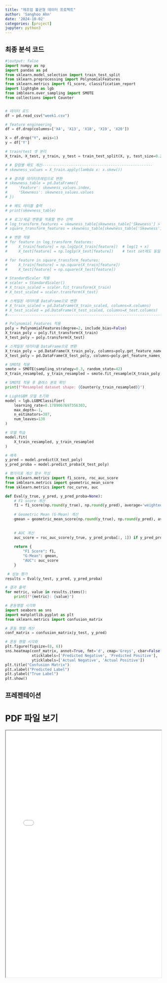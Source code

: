```yaml
---
title: "제조업 불균형 데이터 프로젝트"
author: 'Sanghoo Ahn'
date: '2024-10-02'
categories: [project]
jupyter: python3
---
```


## 최종 분석 코드
```python
#|output: false
import numpy as np
import pandas as pd
from sklearn.model_selection import train_test_split
from sklearn.preprocessing import PolynomialFeatures
from sklearn.metrics import f1_score, classification_report
import lightgbm as lgb
from imblearn.over_sampling import SMOTE
from collections import Counter


# 데이터 로드
df = pd.read_csv("week1.csv")

# feature engineering
df = df.drop(columns=['X4', 'X13', 'X18', 'X19', 'X20'])

X = df.drop("Y", axis=1)
y = df['Y']

# train/test 셋 분리
X_train, X_test, y_train, y_test = train_test_split(X, y, test_size=0.2, random_state=42)

# # 칼럼별 왜도 계산--------------------------------------------------
# skewness_values = X_train.apply(lambda x: x.skew())

# # 결과를 데이터프레임으로 변환
# skewness_table = pd.DataFrame({
#     'Feature': skewness_values.index,
#     'Skewness': skewness_values.values
# })

# # 왜도 테이블 출력
# print(skewness_table)

# # 로그/제곱 변환을 적용할 변수 선택
# log_transform_features = skewness_table[skewness_table['Skewness'] > 2]['Feature'].tolist()
# square_transform_features = skewness_table[skewness_table['Skewness'] < -2]['Feature'].tolist()

# # 변환 적용
# for feature in log_transform_features:
#     X_train[feature] = np.log1p(X_train[feature])  # log(1 + x)
#     X_test[feature] = np.log1p(X_test[feature])    # test set에도 동일한 변환 적용

# for feature in square_transform_features:
#     X_train[feature] = np.square(X_train[feature])
#     X_test[feature] = np.square(X_test[feature])

# StandardScaler 적용
# scaler = StandardScaler()
# X_train_scaled = scaler.fit_transform(X_train)
# X_test_scaled = scaler.transform(X_test)

# 스케일된 데이터를 DataFrame으로 변환
# X_train_scaled = pd.DataFrame(X_train_scaled, columns=X.columns)
# X_test_scaled = pd.DataFrame(X_test_scaled, columns=X_test.columns)
#-----------------------------------------------------------------------

# Polynomial Features 적용 
poly = PolynomialFeatures(degree=2, include_bias=False)
X_train_poly = poly.fit_transform(X_train)
X_test_poly = poly.transform(X_test)

# 스케일된 데이터를 DataFrame으로 변환
X_train_poly = pd.DataFrame(X_train_poly, columns=poly.get_feature_names_out(X.columns))
X_test_poly = pd.DataFrame(X_test_poly, columns=poly.get_feature_names_out(X.columns))

# SMOTE 적용
smote = SMOTE(sampling_strategy=0.3, random_state=42)
X_train_resampled, y_train_resampled = smote.fit_resample(X_train_poly, y_train)

# SMOTE 적용 후 클래스 분포 확인
print(f"Resampled dataset shape: {Counter(y_train_resampled)}")

# LightGBM 모델 초기화
model = lgb.LGBMClassifier(
    learning_rate=0.1789067697356303, 
    max_depth=-1, 
    n_estimators=387, 
    num_leaves=130
)

# 모델 학습
model.fit(
    X_train_resampled, y_train_resampled
)

# 예측
y_pred = model.predict(X_test_poly)
y_pred_proba = model.predict_proba(X_test_poly)

# 평가지표 계산 함수 작성
from sklearn.metrics import f1_score, roc_auc_score
from imblearn.metrics import geometric_mean_score
from sklearn.metrics import roc_curve, auc

def Eval(y_true, y_pred, y_pred_proba=None):
    # F1 score 계산
    f1 = f1_score(np.round(y_true), np.round(y_pred), average='weighted')
    
    # Geometric Mean (G-Mean) 계산
    gmean = geometric_mean_score(np.round(y_true), np.round(y_pred), average='weighted')
    
    
    # AUC 계산 
    auc_score = roc_auc_score(y_true, y_pred_proba[:, 1]) if y_pred_proba is not None else None
      
    return {
        "F1 Score": f1,
        "G-Mean": gmean,
        "AUC": auc_score
    }

 # 성능 평가
results = Eval(y_test, y_pred, y_pred_proba)

# 결과 출력
for metric, value in results.items():
    print(f"{metric}: {value}")

# 혼동행렬 시각화
import seaborn as sns
import matplotlib.pyplot as plt
from sklearn.metrics import confusion_matrix

# 혼동 행렬 계산
conf_matrix = confusion_matrix(y_test, y_pred)

# 혼동 행렬 시각화
plt.figure(figsize=(8, 6))
sns.heatmap(conf_matrix, annot=True, fmt='d', cmap='Greys', cbar=False,
            xticklabels=['Predicted Negative', 'Predicted Positive'],
            yticklabels=['Actual Negative', 'Actual Positive'])
plt.title("Confusion Matrix")
plt.xlabel("Predicted Label")
plt.ylabel("True Label")
plt.show()

```

## 프레젠테이션
# PDF 파일 보기
<iframe src="3!4!조최종보고서.pdf" width="100%" height="800px">





<div id="disqus_thread"></div>
<script>
var disqus_config = function () {
    this.page.url = window.location.href;  // 현재 페이지 URL
    this.page.identifier = window.location.pathname; // 페이지 고유 식별자
};

(function() { // DON'T EDIT BELOW THIS LINE
    var d = document, s = d.createElement('script');
    s.src = 'https://sanghoohoo.disqus.com/embed.js';
    s.setAttribute('data-timestamp', +new Date());
    (d.head || d.body).appendChild(s);
})();
</script>
<noscript>Please enable JavaScript to view the <a href="https://disqus.com/?ref_noscript">comments powered by Disqus.</a></noscript>